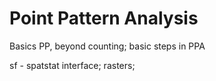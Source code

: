 # Point Pattern Analysis

Basics PP, beyond counting; basic steps in PPA

sf - spatstat interface; rasters;
